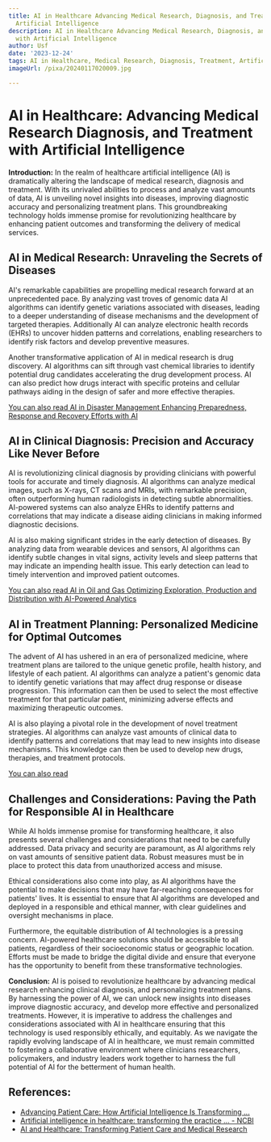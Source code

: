 ```yaml
---
title: AI in Healthcare Advancing Medical Research, Diagnosis, and Treatment with
  Artificial Intelligence
description: AI in Healthcare Advancing Medical Research, Diagnosis, and Treatment
  with Artificial Intelligence
author: Usf
date: '2023-12-24'
tags: AI in Healthcare, Medical Research, Diagnosis, Treatment, Artificial Intelligence
imageUrl: /pixa/20240117020009.jpg

---
```

# AI in Healthcare: Advancing Medical Research Diagnosis, and Treatment with Artificial Intelligence

**Introduction:**
In the realm of  healthcare  artificial intelligence  (AI) is  dramatically altering the  landscape of medical research, diagnosis and treatment. With its unrivaled abilities  to process and analyze vast amounts of data, AI is unveiling novel insights into diseases, improving  diagnostic accuracy and personalizing treatment plans. This groundbreaking  technology holds immense promise for revolutionizing healthcare by enhancing patient outcomes  and transforming the delivery of medical services.

## AI in Medical Research: Unraveling the Secrets of Diseases

AI's remarkable capabilities are propelling medical research forward at an unprecedented pace. By  analyzing vast troves of genomic data AI algorithms can identify genetic variations associated with  diseases, leading to a deeper understanding of disease mechanisms and the development  of targeted therapies.  Additionally AI can analyze electronic  health records (EHRs) to uncover hidden patterns and correlations, enabling researchers to identify risk factors  and develop preventive measures.

Another transformative application of AI in medical research is drug discovery. AI algorithms can  sift through vast chemical libraries to identify potential  drug  candidates  accelerating the drug development process. AI can also predict how drugs interact  with specific proteins and cellular pathways aiding in the design of safer and more effective therapies.

[You can also read AI in  Disaster Management Enhancing Preparedness, Response and Recovery  Efforts with AI](AI%20in%20Disaster%20Management%20Enhancing%20Preparedness%2C%20Response%2C%20and%20Recovery%20Efforts%20with%20AI)


## AI  in Clinical Diagnosis: Precision and Accuracy Like Never Before

AI is revolutionizing clinical diagnosis by providing clinicians  with  powerful tools for accurate and timely diagnosis. AI algorithms can analyze medical images, such  as X-rays, CT scans  and MRIs, with remarkable precision, often outperforming human radiologists in detecting subtle abnormalities. AI-powered systems can also analyze EHRs to identify patterns and correlations that may indicate a disease aiding clinicians in making informed diagnostic decisions.

AI is also making significant strides in the early detection of diseases. By  analyzing data from wearable devices and sensors, AI algorithms can identify subtle changes in vital signs, activity levels and  sleep patterns that may indicate an impending health issue. This early detection can lead to timely  intervention and improved patient outcomes.

[You can also  read AI in Oil and Gas Optimizing Exploration, Production and Distribution with AI-Powered Analytics](AI%20in%20Oil%20and%20Gas%20Optimizing%20Exploration%2C%20Production%2C%20and%20Distribution%20with%20AI-Powered%20Analytics)


## AI in Treatment Planning: Personalized Medicine  for Optimal Outcomes

The  advent of AI has ushered in an  era of personalized medicine, where treatment  plans are tailored to the unique genetic profile, health history, and lifestyle of each patient. AI algorithms can analyze  a patient's genomic data to  identify genetic variations that may affect  drug response or disease progression. This information  can then be used to select the most  effective treatment for that particular patient, minimizing adverse effects and maximizing therapeutic outcomes.

AI is also playing a pivotal role in the development of novel treatment strategies. AI algorithms can  analyze vast amounts of clinical data to identify patterns  and correlations that may lead to new insights into disease  mechanisms. This knowledge can then be used to develop new drugs,  therapies, and treatment protocols.

[You  can also read ]()


## Challenges and Considerations: Paving the  Path for Responsible AI in Healthcare

While AI holds immense promise  for transforming  healthcare, it also presents  several challenges and considerations that need to be carefully addressed. Data  privacy and security are paramount, as  AI algorithms rely  on vast amounts of  sensitive patient data. Robust measures must  be  in place to protect this data from unauthorized access and misuse.

Ethical considerations  also come into play, as AI  algorithms have the potential to make decisions that  may have far-reaching consequences for patients' lives. It is essential to ensure that AI algorithms are  developed and deployed in a responsible and ethical manner, with clear guidelines  and oversight mechanisms in place.

Furthermore,  the equitable  distribution of AI technologies is a pressing concern. AI-powered healthcare solutions should be accessible to all patients, regardless of their  socioeconomic status or geographic location. Efforts must be made to bridge  the digital divide and ensure that everyone has  the opportunity to benefit from these transformative technologies.

**Conclusion:**
AI is poised to revolutionize healthcare by advancing medical research enhancing clinical diagnosis, and personalizing treatment plans. By harnessing the power of AI, we  can unlock new insights into diseases improve diagnostic accuracy, and develop more  effective and personalized treatments. However, it is imperative to  address the challenges and considerations associated with  AI in healthcare  ensuring that this technology is used responsibly ethically, and  equitably. As we  navigate the rapidly evolving landscape of AI in healthcare, we must remain  committed to fostering a collaborative environment  where clinicians researchers, policymakers, and industry leaders work together to harness the  full potential of AI for the betterment of human health.

## References:
- [Advancing Patient Care: How Artificial Intelligence Is Transforming ...](https://www.ncbi.nlm.nih.gov/pmc/articles/PMC10455458/)
- [Artificial intelligence in healthcare: transforming the practice ... - NCBI](https://www.ncbi.nlm.nih.gov/pmc/articles/PMC8285156/)
- [AI and Healthcare: Transforming Patient Care and Medical Research](https://www.linkedin.com/pulse/ai-healthcare-transforming-patient-care-medical-tess-robinson-6obgc?trk=articles_directory)
